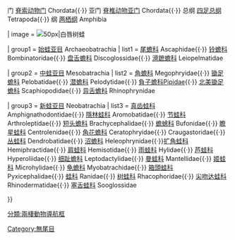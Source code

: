 {{Navbox
|name = 无尾目
|title = 按[[亚目]]分类的现存的[[无尾目]]

|above = 界 [[动物界]]Animalia {{·}} 门 [[脊索动物门]] Chordata{{·}} 亚门 [[脊椎动物亚门]] Chordata{{·}} 总纲 [[四足总纲]] Tetrapoda{{·}} 纲 [[两栖纲]] Amphibia

|  image = [[Image:White-Lipped-small.jpg| 50px|白唇树蛙]]

| group1 = [[始蛙亚目]] Archaeobatrachia
|  list1 = [[尾蟾科]] Ascaphidae{{·}} [[铃蟾科]] Bombinatoridae{{·}} [[盘舌蟾科]] Discoglossidae{{·}} [[滑蹠蟾科]] Leiopelmatidae

| group2 = [[中蛙亚目]] Mesobatrachia
|  list2 = [[角蟾科]] Megophryidae{{·}} [[鋤足蟾|锄足蟾科]] Pelobatidae{{·}} [[潜蟾科]] Pelodytidae{{·}} [[負子蟾科]]Pipidae{{·}} [[北美锄足蟾科]] Scaphiopodidae{{·}} [[异舌穴蟾|异舌蟾科]] Rhinophrynidae

| group3 = [[新蛙亚目]] Neobatrachia
|  list3 = [[真齿蛙科]] Amphignathodontidae{{·}} [[隱林蛙科]] Aromobatidae{{·}} [[节蛙科]] Arthroleptidae{{·}} [[短头蟾科]] Brachycephalidae{{·}} [[蟾蜍科]] Bufonidae{{·}} [[瞻星蛙科]] Centrolenidae{{·}} [[角花蟾科]] Ceratophryidae{{·}} Craugastoridae{{·}}[[丛蛙科]] Dendrobatidae{{·}} [[沼蟾科]] Heleophrynidae{{·}}[[扩角蛙科]] Hemiphractidae{{·}} [[肩蛙科]] Hemisotidae{{·}} [[雨蛙科]] Hylidae{{·}} [[芦蛙科]] Hyperoliidae{{·}} [[细趾蟾科]] Leptodactylidae{{·}} [[曼蛙科]] Mantellidae{{·}} [[姬蛙科]] Microhylidae{{·}} [[龟蟾科]] Myobatrachidae{{·}} [[箱頭蛙科]] Pyxicephalidae{{·}} [[蛙科]] Ranidae{{·}} [[树蛙科]] Rhacophoridae{{·}} [[尖吻达蛙科]] Rhinodermatidae{{·}} [[塞舌蛙科]] Sooglossidae

}}<noinclude>

[[Category:無尾目]]
[[分類:兩棲動物導航框]]
</noinclude>